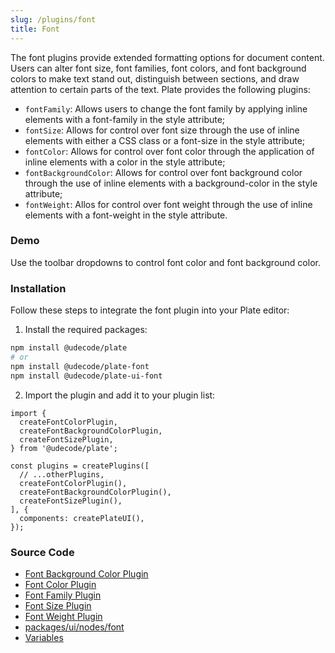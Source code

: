 ```yaml
---
slug: /plugins/font
title: Font
---
```


The font plugins provide extended formatting options for document content.
Users can alter font size, font families, font colors, and font background colors to make text stand out,
distinguish between sections, and draw attention to certain parts of the text. Plate provides the following plugins:

- `fontFamily`: Allows users to change the font family by applying inline elements with a font-family in the style attribute;
- `fontSize`: Allows for control over font size through the use of inline elements with either a CSS class or a font-size in the style attribute;
- `fontColor`: Allows for control over font color through the application of inline elements with a color in the style attribute;
- `fontBackgroundColor`: Allows for control over font background color through the use of inline elements with a background-color in the style attribute;
- `fontWeight`: Allos for control over font weight through the use of inline elements with a font-weight in the style attribute.


### Demo

Use the toolbar dropdowns to control font color and font background color.




<FontSandpack />


### Installation

Follow these steps to integrate the font plugin into your Plate editor:


1. Install the required packages:

```bash npm2yarn
npm install @udecode/plate
# or
npm install @udecode/plate-font
npm install @udecode/plate-ui-font
```

2. Import the plugin and add it to your plugin list:

```tsx
import {
  createFontColorPlugin,
  createFontBackgroundColorPlugin,
  createFontSizePlugin,
} from '@udecode/plate';

const plugins = createPlugins([
  // ...otherPlugins,
  createFontColorPlugin(),
  createFontBackgroundColorPlugin(),
  createFontSizePlugin(),
], {
  components: createPlateUI(),
});
```

### Source Code

- [Font Background Color Plugin](https://github.com/udecode/plate/blob/main/packages/nodes/font/src/createFontBackgroundColorPlugin.ts)
- [Font Color Plugin](https://github.com/udecode/plate/blob/main/packages/nodes/font/src/createFontColorPlugin.ts)
- [Font Family Plugin](https://github.com/udecode/plate/blob/main/packages/nodes/font/src/createFontFamilyPlugin.ts)
- [Font Size Plugin](https://github.com/udecode/plate/blob/main/packages/nodes/font/src/createFontSizePlugin.ts)
- [Font Weight Plugin](https://github.com/udecode/plate/blob/main/packages/nodes/font/src/createFontWeightPlugin.ts)
- [packages/ui/nodes/font](https://github.com/udecode/plate/tree/main/packages/ui/nodes/font/src)
- [Variables](https://github.com/udecode/plate/blob/main/apps/www/src)
